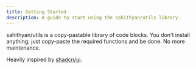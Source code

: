 ```yaml
---
title: Getting Started
description: A guide to start using the sahithyan/utils library.
---
```


sahithyan/utils is a copy-pastable library of code blocks. You don't install anything; just copy-paste the required functions and be done. No more maintenance.

Heavily inspired by [shadcn/ui](https://ui.shadcn.com).
